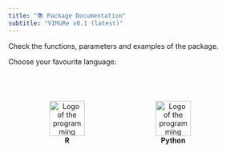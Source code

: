 ```yaml
---
title: "📚 Package Documentation"
subtitle: "VIMuRe v0.1 (latest)"
---
```


Check the functions, parameters and examples of the package.

Choose your favourite language:

<div>

<figure style="display:inline-block;padding:3em;margin-right:1em;align:middle;text-align:center;border-radius:2em;border:1px solid var(--bs-gray-200);background-color:var(--bs-gray-100);">
    <a href="#">
        <img src="/figures/logos/Rlogo.svg" alt="Logo of the programming language R"  role="presentation" style="object-fit: fill;width:5em;height:5em;object-position: 0% -5;">
    </a>
    <figcaption><strong>R</strong></figcaption>
</figure>

<figure style="display:inline-block;padding:3em;align:middle;text-align:center;border-radius:2em;border:1px solid var(--bs-gray-200);background-color:var(--bs-gray-100);">
    <a href="/latest/py-docs/py-vimure.html">
        <img src="/figures/logos/python-logo-notext.svg" alt="Logo of the programming language python" role="presentation" style="object-fit: cover;width:5em;height:5em;object-position: 95% 0;">
    </a>
    <figcaption><strong>Python</strong></figcaption>
</figure>

</div>

